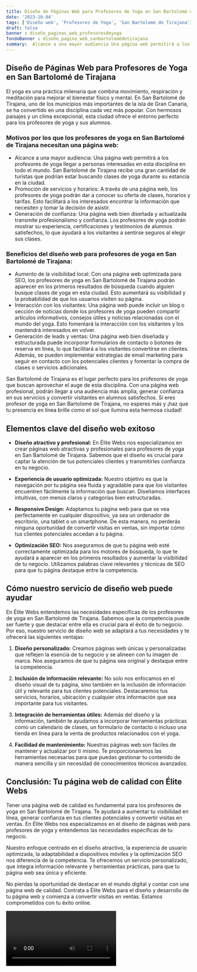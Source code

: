 ```yaml
---
title: Diseño de Páginas Web para Profesores de Yoga en San Bartolomé de Tirajana
date: '2023-10-04'
tags: ['Diseño web', 'Profesores de Yoga', 'San Bartolomé de Tirajana']
draft: false
banner : diseño_paginas_web_profesoresdeyoga
fondoBanner : diseño_pagina_web_sanbartolomédetirajana
summary:  Alcance a una mayor audiencia Una página web permitirá a los profesores de yoga llegar a personas interesadas en esta disciplina en todo el mundo. San Bartolomé de Tirajana recibe una gran cantidad de turistas que podrían estar buscando clases de yoga durante su estancia en la ciudad. Promoción de servicios y horarios A través de una página web, los profesores de yoga podrán dar a conocer su oferta de clases, horarios y tarifas. Esto facilitará a los interesados encontrar la información que necesiten y tomar la decisión de asistir. Generación de confianza Una página web bien diseñada y actualizada transmite profesionalismo y confianza. Los profesores de yoga podrán mostrar su experiencia, certificaciones y testimonios de alumnos satisfechos, lo que ayudará a los visitantes a sentirse seguros al elegir sus clases.
---
```


## Diseño de Páginas Web para Profesores de Yoga en San Bartolomé de Tirajana
El yoga es una práctica milenaria que combina movimiento, respiración y meditación para mejorar el bienestar físico y mental. En San Bartolomé de Tirajana, uno de los municipios más importantes de la isla de Gran Canaria, se ha convertido en una disciplina cada vez más popular. Con hermosos paisajes y un clima excepcional, esta ciudad ofrece el entorno perfecto para los profesores de yoga y sus alumnos. 

### Motivos por los que los profesores de yoga en San Bartolomé de Tirajana necesitan una página web:

- Alcance a una mayor audiencia: Una página web permitirá a los profesores de yoga llegar a personas interesadas en esta disciplina en todo el mundo. San Bartolomé de Tirajana recibe una gran cantidad de turistas que podrían estar buscando clases de yoga durante su estancia en la ciudad.
- Promoción de servicios y horarios: A través de una página web, los profesores de yoga podrán dar a conocer su oferta de clases, horarios y tarifas. Esto facilitará a los interesados encontrar la información que necesiten y tomar la decisión de asistir.
- Generación de confianza: Una página web bien diseñada y actualizada transmite profesionalismo y confianza. Los profesores de yoga podrán mostrar su experiencia, certificaciones y testimonios de alumnos satisfechos, lo que ayudará a los visitantes a sentirse seguros al elegir sus clases.

### Beneficios del diseño web para profesores de yoga en San Bartolomé de Tirajana:

- Aumento de la visibilidad local: Con una página web optimizada para SEO, los profesores de yoga en San Bartolomé de Tirajana podrán aparecer en los primeros resultados de búsqueda cuando alguien busque clases de yoga en esta ciudad. Esto aumentará su visibilidad y la probabilidad de que los usuarios visiten su página.
- Interacción con los visitantes: Una página web puede incluir un blog o sección de noticias donde los profesores de yoga pueden compartir artículos informativos, consejos útiles y noticias relacionadas con el mundo del yoga. Esto fomentará la interacción con los visitantes y los mantendrá interesados en volver.
- Generación de leads y ventas: Una página web bien diseñada y estructurada puede incorporar formularios de contacto o botones de reserva en línea, lo que facilitará a los visitantes convertirse en clientes. Además, se pueden implementar estrategias de email marketing para seguir en contacto con los potenciales clientes y fomentar la compra de clases o servicios adicionales.

San Bartolomé de Tirajana es el lugar perfecto para los profesores de yoga que buscan aprovechar el auge de esta disciplina. Con una página web profesional, podrán llegar a una audiencia más amplia, generar confianza en sus servicios y convertir visitantes en alumnos satisfechos. Si eres profesor de yoga en San Bartolomé de Tirajana, no esperes más y ¡haz que tu presencia en línea brille como el sol que ilumina esta hermosa ciudad!

<GifSeo />

<Cta />

## Elementos clave del diseño web exitoso

- **Diseño atractivo y profesional:** En Élite Webs nos especializamos en crear páginas web atractivas y profesionales para profesores de yoga en San Bartolomé de Tirajana. Sabemos que el diseño es crucial para captar la atención de tus potenciales clientes y transmitirles confianza en tu negocio.

- **Experiencia de usuario optimizada:** Nuestro objetivo es que la navegación por tu página sea fluida y agradable para que los visitantes encuentren fácilmente la información que buscan. Diseñamos interfaces intuitivas, con menús claros y categorías bien estructuradas.

- **Responsive Design:** Adaptamos tu página web para que se vea perfectamente en cualquier dispositivo, ya sea un ordenador de escritorio, una tablet o un smartphone. De esta manera, no perderás ninguna oportunidad de convertir visitas en ventas, sin importar cómo tus clientes potenciales accedan a tu página.

- **Optimización SEO:** Nos aseguramos de que tu página web esté correctamente optimizada para los motores de búsqueda, lo que te ayudará a aparecer en los primeros resultados y aumentar la visibilidad de tu negocio. Utilizamos palabras clave relevantes y técnicas de SEO para que tu página destaque entre la competencia.

## Cómo nuestro servicio de diseño web puede ayudar

En Élite Webs entendemos las necesidades específicas de los profesores de yoga en San Bartolomé de Tirajana. Sabemos que la competencia puede ser fuerte y que destacar entre ella es crucial para el éxito de tu negocio. Por eso, nuestro servicio de diseño web se adaptará a tus necesidades y te ofrecerá las siguientes ventajas:

1. **Diseño personalizado:** Creamos páginas web únicas y personalizadas que reflejen la esencia de tu negocio y se alineen con tu imagen de marca. Nos aseguramos de que tu página sea original y destaque entre la competencia.

2. **Inclusión de información relevante:** No solo nos enfocamos en el diseño visual de tu página, sino también en la inclusión de información útil y relevante para tus clientes potenciales. Destacaremos tus servicios, horarios, ubicación y cualquier otra información que sea importante para tus visitantes.

3. **Integración de herramientas útiles:** Además del diseño y la información, también te ayudamos a incorporar herramientas prácticas como un calendario de clases, un formulario de contacto o incluso una tienda en línea para la venta de productos relacionados con el yoga.

4. **Facilidad de mantenimiento:** Nuestras páginas web son fáciles de mantener y actualizar por ti mismo. Te proporcionaremos las herramientas necesarias para que puedas gestionar tu contenido de manera sencilla y sin necesidad de conocimientos técnicos avanzados.

## Conclusión: Tu página web de calidad con Élite Webs

Tener una página web de calidad es fundamental para los profesores de yoga en San Bartolomé de Tirajana. Te ayudará a aumentar tu visibilidad en línea, generar confianza en tus clientes potenciales y convertir visitas en ventas. En Élite Webs nos especializamos en el diseño de páginas web para profesores de yoga y entendemos las necesidades específicas de tu negocio.

Nuestro enfoque centrado en el diseño atractivo, la experiencia de usuario optimizada, la adaptabilidad a dispositivos móviles y la optimización SEO nos diferencia de la competencia. Te ofrecemos un servicio personalizado, que integra información relevante y herramientas prácticas, para que tu página web sea única y eficiente.

No pierdas la oportunidad de destacar en el mundo digital y contar con una página web de calidad. Contrata a Élite Webs para el diseño y desarrollo de tu página web y comienza a convertir visitas en ventas. Estamos comprometidos con tu éxito online.

<Video />

<CtaBot job='Profesores de Yoga' city='San Bartolomé de Tirajana'/>

<Gmaps query='San Bartolomé de Tirajana+españa+maps' />
